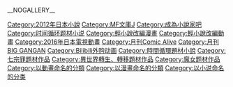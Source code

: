 {{catmore}}
{{commonscat|Re:Zero -Starting Life in Another World-}}
__NOGALLERY__

[[Category:2012年日本小說|Category:2012年日本小說]]
[[Category:MF文庫J|Category:MF文庫J]]
[[Category:成為小說家吧|Category:成為小說家吧]]
[[Category:时间循环题材小说|Category:时间循环题材小说]]
[[Category:輕小說改編漫畫|Category:輕小說改編漫畫]]
[[Category:輕小說改編動畫|Category:輕小說改編動畫]]
[[Category:2016年日本電視動畫|Category:2016年日本電視動畫]]
[[Category:月刊Comic_Alive|Category:月刊Comic Alive]]
[[Category:月刊BIG_GANGAN|Category:月刊BIG GANGAN]]
[[Category:Bilibili外购动画|Category:Bilibili外购动画]]
[[Category:時間循環題材小說|Category:時間循環題材小說]]
[[Category:七宗罪題材作品|Category:七宗罪題材作品]]
[[Category:異世界轉生、轉移題材作品|Category:異世界轉生、轉移題材作品]]
[[Category:魔女题材作品|Category:魔女题材作品]]
[[Category:以動畫命名的分類|Category:以動畫命名的分類]]
[[Category:以漫畫命名的分類|Category:以漫畫命名的分類]]
[[Category:以小说命名的分类|Category:以小说命名的分类]]